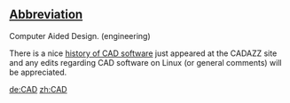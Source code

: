 ==[[Wiktionary:List of acronyms and abbreviations|Abbreviation]]==

Computer Aided Design. (engineering)

There is a nice [http://www.cadazz.com history of CAD software] just appeared at the CADAZZ site and any edits regarding CAD software on Linux (or general comments) will be appreciated.

[[de:CAD]]
[[zh:CAD]]